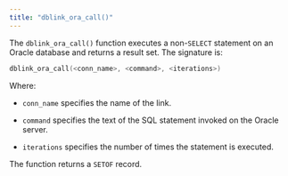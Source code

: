 ```yaml
---
title: "dblink_ora_call()"
---
```


<div id="dblink_ora_call" class="registered_link"></div>

The `dblink_ora_call()` function executes a non-`SELECT` statement on an Oracle database and returns a result set. The signature is:

```c
dblink_ora_call(<conn_name>, <command>, <iterations>)
```

Where:

-   `conn_name` specifies the name of the link.

-   `command` specifies the text of the SQL statement invoked on the Oracle server.

-   `iterations` specifies the number of times the statement is executed.

The function returns a `SETOF` record.
